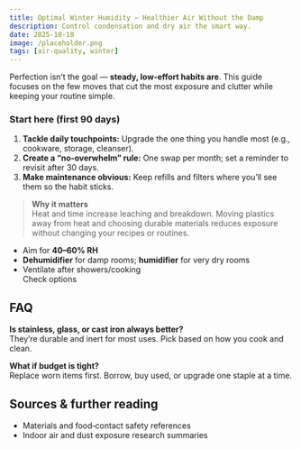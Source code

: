 ```yaml
---
title: Optimal Winter Humidity — Healthier Air Without the Damp
description: Control condensation and dry air the smart way.
date: 2025-10-10
image: /placeholder.png
tags: [air-quality, winter]
---
```

Perfection isn’t the goal — **steady, low‑effort habits are**. This guide focuses on the few moves that cut the most exposure and clutter while keeping your routine simple.

### Start here (first 90 days)
1. **Tackle daily touchpoints:** Upgrade the one thing you handle most (e.g., cookware, storage, cleanser).
2. **Create a “no‑overwhelm” rule:** One swap per month; set a reminder to revisit after 30 days.
3. **Make maintenance obvious:** Keep refills and filters where you’ll see them so the habit sticks.

> **Why it matters**  
> Heat and time increase leaching and breakdown. Moving plastics away from heat and choosing durable materials reduces exposure without changing your recipes or routines.

- Aim for **40–60% RH**  
- **Dehumidifier** for damp rooms; **humidifier** for very dry rooms  
- Ventilate after showers/cooking  
  <AmazonLink asin="B07PGL2N7J">Check options</AmazonLink>

## FAQ
**Is stainless, glass, or cast iron always better?**  
They’re durable and inert for most uses. Pick based on how you cook and clean.

**What if budget is tight?**  
Replace worn items first. Borrow, buy used, or upgrade one staple at a time.

## Sources & further reading
- Materials and food‑contact safety references
- Indoor air and dust exposure research summaries
